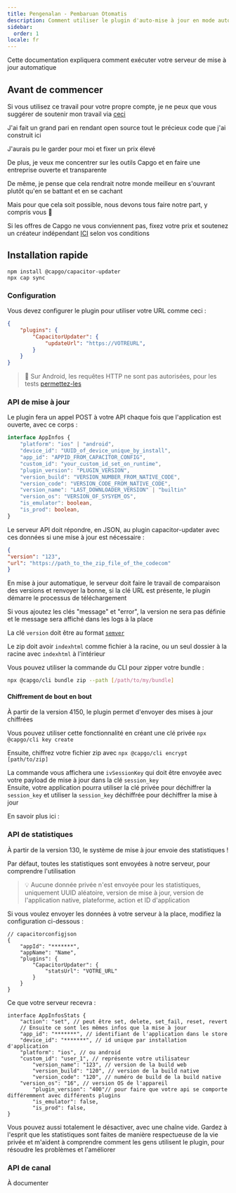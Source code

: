 ```yaml
---
title: Pengenalan - Pembaruan Otomatis
description: Comment utiliser le plugin d'auto-mise à jour en mode auto-hébergé
sidebar:
  order: 1
locale: fr
---
```



Cette documentation expliquera comment exécuter votre serveur de mise à jour automatique

## Avant de commencer

Si vous utilisez ce travail pour votre propre compte, je ne peux que vous suggérer de soutenir mon travail via [ceci](https://githubcom/sponsors/riderx/)

J'ai fait un grand pari en rendant open source tout le précieux code que j'ai construit ici

J'aurais pu le garder pour moi et fixer un prix élevé

De plus, je veux me concentrer sur les outils Capgo et en faire une entreprise ouverte et transparente

De même, je pense que cela rendrait notre monde meilleur en s'ouvrant plutôt qu'en se battant et en se cachant

Mais pour que cela soit possible, nous devons tous faire notre part, y compris vous 🥹

Si les offres de Capgo ne vous conviennent pas, fixez votre prix et soutenez un créateur indépendant [ICI](https://githubcom/sponsors/riderx/) selon vos conditions

## Installation rapide

```
npm install @capgo/capacitor-updater
npx cap sync
```

### Configuration

Vous devez configurer le plugin pour utiliser votre URL comme ceci :

```json
{
	"plugins": {
		"CapacitorUpdater": {
			"updateUrl": "https://VOTREURL",
		}
	}
}
```

> 🚧 Sur Android, les requêtes HTTP ne sont pas autorisées, pour les tests [permettez-les](https://stackoverflowcom/questions/45940861/android-8-cleartext-http-traffic-not-permitted/)

### API de mise à jour

Le plugin fera un appel POST à votre API chaque fois que l'application est ouverte, avec ce corps :

```typescript
interface AppInfos {
    "platform": "ios" | "android",
    "device_id": "UUID_of_device_unique_by_install",
    "app_id": "APPID_FROM_CAPACITOR_CONFIG",
    "custom_id": "your_custom_id_set_on_runtime",
    "plugin_version": "PLUGIN_VERSION",
    "version_build": "VERSION_NUMBER_FROM_NATIVE_CODE",
    "version_code": "VERSION_CODE_FROM_NATIVE_CODE",
    "version_name": "LAST_DOWNLOADER_VERSION" | "builtin"
    "version_os": "VERSION_OF_SYSYEM_OS",
    "is_emulator": boolean,
    "is_prod": boolean,
}
```

Le serveur API doit répondre, en JSON, au plugin capacitor-updater avec ces données si une mise à jour est nécessaire :

```json
{
"version": "123",
"url": "https://path_to_the_zip_file_of_the_codecom"
}
```

En mise à jour automatique, le serveur doit faire le travail de comparaison des versions et renvoyer la bonne, si la clé URL est présente, le plugin démarre le processus de téléchargement

Si vous ajoutez les clés "message" et "error", la version ne sera pas définie et le message sera affiché dans les logs à la place

La clé `version` doit être au format [`semver`](https://semverorg/)

Le zip doit avoir `indexhtml` comme fichier à la racine, ou un seul dossier à la racine avec `indexhtml` à l'intérieur

Vous pouvez utiliser la commande du CLI pour zipper votre bundle :

```bash
npx @capgo/cli bundle zip --path [/path/to/my/bundle]
```

<LinkCard
	title="Point de terminaison de mise à jour"
	href="/docs/self-hosted/auto-update/update-endpoint"
/>

#### Chiffrement de bout en bout

À partir de la version 4150, le plugin permet d'envoyer des mises à jour chiffrées

Vous pouvez utiliser cette fonctionnalité en créant une clé privée ``npx @capgo/cli key create``

Ensuite, chiffrez votre fichier zip avec ``npx @capgo/cli encrypt [path/to/zip]``

La commande vous affichera une `ivSessionKey` qui doit être envoyée avec votre payload de mise à jour dans la clé `session_key`\
Ensuite, votre application pourra utiliser la clé privée pour déchiffrer la `session_key` et utiliser la `session_key` déchiffrée pour déchiffrer la mise à jour

En savoir plus ici :

<LinkCard
	title="Mises à jour en direct auto-hébergées"
	href="https://capgoapp/blog/self-hosted-live-updates/"
/>

### API de statistiques

À partir de la version 130, le système de mise à jour envoie des statistiques !

Par défaut, toutes les statistiques sont envoyées à notre serveur, pour comprendre l'utilisation

> 💡 Aucune donnée privée n'est envoyée pour les statistiques, uniquement UUID aléatoire, version de mise à jour, version de l'application native, plateforme, action et ID d'application

Si vous voulez envoyer les données à votre serveur à la place, modifiez la configuration ci-dessous :

```tsx
// capacitorconfigjson
{
	"appId": "*******",
	"appName": "Name",
	"plugins": {
		"CapacitorUpdater": {
			"statsUrl": "VOTRE_URL"
		}
	}
}
```

Ce que votre serveur recevra :

```tsx
interface AppInfosStats {
	"action": "set", // peut être set, delete, set_fail, reset, revert
	// Ensuite ce sont les mêmes infos que la mise à jour
	"app_id": "*******", // identifiant de l'application dans le store
	"device_id": "*******", // id unique par installation d'application
	"platform": "ios", // ou android
	"custom_id": "user_1", // représente votre utilisateur
        "version_name": "123", // version de la build web
        "version_build": "120", // version de la build native
        "version_code": "120", // numéro de build de la build native
	"version_os": "16", // version OS de l'appareil
        "plugin_version": "400"// pour faire que votre api se comporte différemment avec différents plugins
        "is_emulator": false,
    	"is_prod": false,
}
```

Vous pouvez aussi totalement le désactiver, avec une chaîne vide. Gardez à l'esprit que les statistiques sont faites de manière respectueuse de la vie privée et m'aident à comprendre comment les gens utilisent le plugin, pour résoudre les problèmes et l'améliorer

<LinkCard
	title="Point de terminaison des statistiques"
	href="/docs/self-hosted/auto-update/stats-endpoint"
/>

### API de canal

À documenter